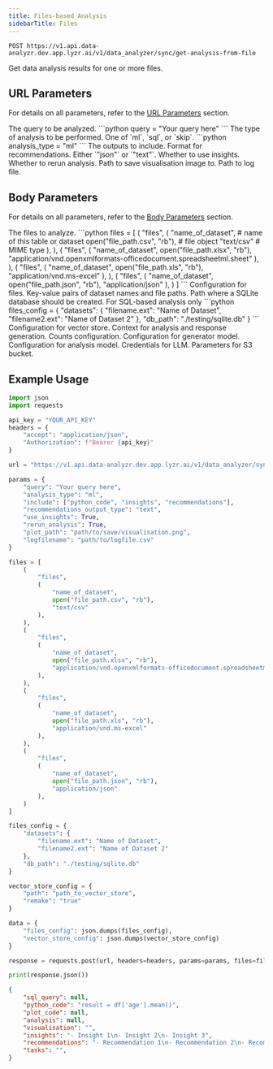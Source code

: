 ```yaml
---
title: Files-based Analysis
sidebarTitle: Files
---
```


```http
POST https://v1.api.data-analyzr.dev.app.lyzr.ai/v1/data_analyzer/sync/get-analysis-from-file
```
Get data analysis results for one or more files.

## URL Parameters

For details on all parameters, refer to the [URL Parameters](/enterprise/data-analyzr/configuration-objects#url-parameters) section.

<ParamField path='query' type='string' required>
    The query to be analyzed.
    ```python
    query = "Your query here"
    ```
</ParamField>

<ParamField path='analysis_type' type='string' required>
    The type of analysis to be performed. One of `ml`, `sql`, or `skip`.
    ```python
    analysis_type = "ml"
    ```
</ParamField>

<ParamField path='include' type='list of strings'>
    The outputs to include.
</ParamField>

<ParamField path='recommendations_output_type' type='string'>
    Format for recommendations. Either `"json"` or `"text"`.
</ParamField>

<ParamField path='use_insights' type='boolean'>
    Whether to use insights.
</ParamField>

<ParamField path='rerun_analysis' type='boolean'>
    Whether to rerun analysis.
</ParamField>

<ParamField path='plot_path' type='string'>
    Path to save visualisation image to.
</ParamField>

<ParamField path='logfilename' type='string'>
    Path to log file.
</ParamField>

## Body Parameters

For details on all parameters, refer to the [Body Parameters](/enterprise/data-analyzr/configuration-objects#body-parameters) section.

<ParamField path='files' type='list of files' required>
    The files to analyze.
    ```python
    files = [
        (
            "files",
            (
                "name_of_dataset", # name of this table or dataset
                open("file_path.csv", "rb"), # file object
                "text/csv" # MIME type
            ),
        ),
        (
            "files",
            (
                "name_of_dataset",
                open("file_path.xlsx", "rb"),
                "application/vnd.openxmlformats-officedocument.spreadsheetml.sheet"
            ),
        ),
        (
            "files",
            (
                "name_of_dataset",
                open("file_path.xls", "rb"),
                "application/vnd.ms-excel"
            ),
        ),
        (
            "files",
            (
                "name_of_dataset",
                open("file_path.json", "rb"),
                "application/json"
            ),
        )
    ]
    ```
</ParamField>

<ParamField path="files_config" type="dictionary">
    Configuration for files.
    <Expandable title="properties">
        <ParamField path="datasets" type="dictionary">
            Key-value pairs of dataset names and file paths.
        </ParamField>
        <ParamField path="db_path" type="string">
            Path where a SQLite database should be created. For SQL-based analysis only
        </ParamField>
    </Expandable>
    ```python
    files_config = {
        "datasets": {
            "filename.ext": "Name of Dataset",
            "filename2.ext": "Name of Dataset 2"
        },
        "db_path": "./testing/sqlite.db"
    }
    ```
</ParamField>

<ParamField path='vector_store_config' type='dictionary'>
    Configuration for vector store.
</ParamField>

<ParamField path="context" type="dictionary">
    Context for analysis and response generation.
</ParamField>

<ParamField path="counts" type="dictionary">
    Counts configuration.
</ParamField>

<ParamField path="generator_model" type="dictionary">
    Configuration for generator model.
</ParamField>

<ParamField path="analysis_model" type="dictionary">
    Configuration for analysis model.
</ParamField>

<ParamField path="llm_access_credentials" type="dictionary">
    Credentials for LLM.
</ParamField>

<ParamField path="s3_bucket_params" type="dictionary">
    Parameters for S3 bucket.
</ParamField>

## Example Usage


```python
import json
import requests

api_key = "YOUR_API_KEY"
headers = {
    "accept": "application/json",
    "Authorization": f"Bearer {api_key}"
}

url = "https://v1.api.data-analyzr.dev.app.lyzr.ai/v1/data_analyzer/sync/get-analysis-from-file"

params = {
    "query": "Your query here",
    "analysis_type": "ml",
    "include": ["python_code", "insights", "recommendations"],
    "recommendations_output_type": "text",
    "use_insights": True,
    "rerun_analysis": True,
    "plot_path": "path/to/save/visualisation.png",
    "logfilename": "path/to/logfile.csv"
}

files = [
    (
        "files",
        (
            "name_of_dataset",
            open("file_path.csv", "rb"),
            "text/csv"
        ),
    ),
    (
        "files",
        (
            "name_of_dataset",
            open("file_path.xlsx", "rb"),
            "application/vnd.openxmlformats-officedocument.spreadsheetml.sheet"
        ),
    ),
    (
        "files",
        (
            "name_of_dataset",
            open("file_path.xls", "rb"),
            "application/vnd.ms-excel"
        ),
    ),
    (
        "files",
        (
            "name_of_dataset",
            open("file_path.json", "rb"),
            "application/json"
        ),
    )
]

files_config = {
    "datasets": {
        "filename.ext": "Name of Dataset",
        "filename2.ext": "Name of Dataset 2"
    },
    "db_path": "./testing/sqlite.db"
}

vector_store_config = {
    "path": "path_to_vector_store",
    "remake": "true"
}

data = {
    "files_config": json.dumps(files_config),
    "vector_store_config": json.dumps(vector_store_config)
}

response = requests.post(url, headers=headers, params=params, files=files, data=data)

print(response.json())
```
```json
{
    "sql_query": null,
    "python_code": "result = df['age'].mean()",
    "plot_code": null,
    "analysis": null,
    "visualisation": "",
    "insights": "- Insight 1\n- Insight 2\n- Insight 3",
    "recommendations": "- Recommendation 1\n- Recommendation 2\n- Recommendation 3",
    "tasks": "",
}
```
